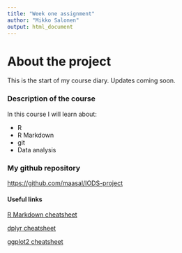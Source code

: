 ```yaml
---
title: "Week one assignment"
author: "Mikko Salonen"
output: html_document
---
```

# About the project
This is the start of my course diary. Updates coming soon.

### Description of the course
In this course I will learn about:

  * R
  * R Markdown
  * git
  * Data analysis
  

### My github repository
<https://github.com/maasal/IODS-project>

#### Useful links
[R Markdown cheatsheet](https://www.rstudio.com/wp-content/uploads/2015/02/rmarkdown-cheatsheet.pdf)

[dplyr cheatsheet](https://www.rstudio.com/wp-content/uploads/2015/02/data-wrangling-cheatsheet.pdf)

[ggplot2 cheatsheet](https://www.rstudio.com/wp-content/uploads/2015/03/ggplot2-cheatsheet.pdf)
